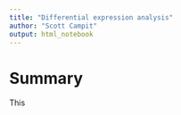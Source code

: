 ```yaml
---
title: "Differential expression analysis"
author: "Scott Campit"
output: html_notebook
---
```


# Summary
This 